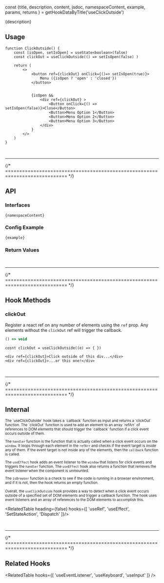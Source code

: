 const {title, description, content, jsdoc, namespaceContent, example, params, returns } = getHookDataByTitle('useClickOutside')

<head>
  <title>{title}</title>
  <meta name="description" content={description} />
</head>

<MainText>
{description}
</MainText>





## Usage



<Tabs>

<TabItem value='sim' label="Simple">

```tsx live 
function ClickOutside() {
    const [isOpen, setIsOpen] = useState<boolean>(false)
    const clickOut = useClickOutside(() => setIsOpen(false) )

    return (
        <>
            <button ref={clickOut} onClick={()=> setIsOpen(true)}>
                Menu ({isOpen ? 'open' : 'closed'})
            </button>


            {isOpen &&
                <div ref={clickOut} >
                    <Button onClick={() => setIsOpen(false)}>Close</Button>
                    <Button>Menu Option 1</Button>
                    <Button>Menu Option 2</Button>
                    <Button>Menu Option 3</Button>
                </div>
            }
        </>
    )
}
``` 

</TabItem>


</Tabs>












<br />
<hr />
{/* ============================================================================ */}

## API 

### Interfaces

<pre><code>{namespaceContent}</code></pre>

### Config Example

<pre><code>{example}</code></pre>

<HeadlessTable code={params.code} items={params.items} />

### Return Values

<HeadlessTable code={returns.code} items={returns.items} />








<br />
<hr />
{/* ============================================================================ */}



## Hook Methods

<Card>

### clickOut
Register a react ref on any number of elements using the `ref` prop. Any elements without the `clickOut`
ref will trigger the callback.

```ts
() => void 
```
```tsx
cosnt clickOut = useClickOutside((e) => { })

<div ref={clickOut}>Click outside of this div...</div>
<div ref={clickOut}>...or this one!</div>
```

</Card>




<br />
<hr />
{/* ============================================================================ */}



## Internal


<small>
The `useClickOutside` hook takes a `callback` function as input and returns a `clickOut` function. 
The `clickOut` function is used to add an element to an array `refArr` of references to DOM elements 
that should trigger the `callback` function if a click event occurs outside of them.

The `handler` function is the function that is actually called when a click event occurs on the 
`window`. It loops through each element in the `refArr` and checks if the event target is inside 
any of them. If the event target is not inside any of the elements, then the `callback` function 
is called.

The `useEffect` hook adds an event listener to the `window` that listens for click events and 
triggers the `handler` function. The `useEffect` hook also returns a function that removes the 
event listener when the component is unmounted.

The `isBrowser` function is a check to see if the code is running in a browser environment, and 
if it is not, then the hook returns an empty function.

Overall, the `useClickOutside` hook provides a way to detect when a click event occurs outside of 
a specified set of DOM elements and trigger a callback function. The hook uses event listeners and 
an array of references to the DOM elements to accomplish this.
</small>


<RelatedTable heading={false} hooks={[
    'useRef',
    'useEffect', 
    'SetStateAction',
    'Dispatch'
]}/>


<br />
<hr />
{/* ============================================================================ */}



## Related Hooks


<RelatedTable hooks={[
  'useEventListener', 'useKeyboard', 'useInput'
]} />
